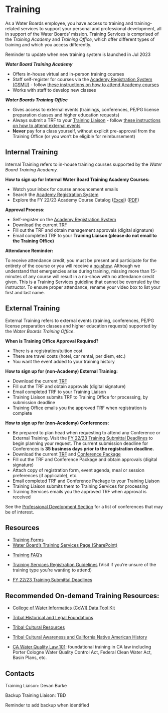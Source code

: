 # Training

As a Water Boards employee, you have access to training and training-related services to support your personal and professional development, all in support of the Water Boards' mission. Training Services is comprised of the *Training Academy* and *Training Office*, which offer different types of training and which you access differently.

::: callout-note
Reminder to update when new training system is launched in Jul 2023
:::

***Water Board Training Academy***

-   Offers in-house virtual and in-person training courses
-   Staff self-register for courses via the [Academy Registration System (GSMU)](https://waterboards.gosignmeup.com/ "https://waterboards.gosignmeup.com/")​​​​​​​ - follow [these instructions on how to attend Academy courses](https://cawaterboards.sharepoint.com/Training/SitePages/Access-Trainings-and-Conferences.aspx "https://cawaterboards.sharepoint.com/Training/SitePages/Access-Trainings-and-Conferences.aspx")
-   Works with staff to develop new classes

***Water Boards Training Office***

-   Gives ​​​​​​access to external events (trainings, conferences, PE/PG license preparation classes and higher education requests)
-   Always submit a TRF to your [Training Liaison](https://cawaterboards.sharepoint.com/Training/SitePages/Training-Liaisons.aspx "https://cawaterboards.sharepoint.com/Training/SitePages/Training-Liaisons.aspx") - follow [these instructions on how to attend external events](https://cawaterboards.sharepoint.com/Training/SitePages/Access-Trainings-and-Conferences.aspx "https://cawaterboards.sharepoint.com/Training/SitePages/Access-Trainings-and-Conferences.aspx")
-   **Never** pay for a class yourself, without explicit pre-approval from the Training Office (or you won't be eligible for reimbursement)

## Internal Training

Internal Training refers to in-house training courses supported by the *Water Board Training Academy.*

**How to sign up for Internal Water Board Training Academy Courses:**

-   Watch your inbox for course announcement emails 
-   Search the [Academy Registration System](https://waterboards.gosignmeup.com/Public) 
-   Explore the FY 22/23 Academy Course Catalog ([Excel](https://cawaterboards.sharepoint.com/Training/Documents/academycatalogexcel.xlsx)) ([PDF](https://cawaterboards.sharepoint.com/Training/Documents/academycatalogpdf.pdf)) 

**Approval Process:**

-   Self-register on the [Academy Registration System](https://waterboards.gosignmeup.com/Public "https://waterboards.gosignmeup.com/Public")
-   Download the current [TRF](https://cawaterboards.sharepoint.com/Training/SitePages/Forms.aspx "https://cawaterboards.sharepoint.com/Training/SitePages/Forms.aspx")
-   Fill out the TRF​ and obtain management approvals (digital signature)
-   Email completed TRF to your **Training Liaison (please do not email to the Training Office)**

**Attendance Reminder:**

To receive attendance credit, you must be present and participate for the entirety of the course or you will receive a [no-show](https://cawaterboards.sharepoint.com/Training/SitePages/Training-Services-Registration-Guidelines.aspx#training-services-no-show-guidelines "https://cawaterboards.sharepoint.com/Training/SitePages/Training-Services-Registration-Guidelines.aspx#training-services-no-show-guidelines"). Although we understand that emergencies arise during training, missing more than 15-minutes of any course will result in a no-show with no attendance credit given. This is a Training Services guideline that cannot be overruled by the instructor. To ensure proper attendance, rename your video box to list your first and last name. 

## External Training

External Training refers to external events (training, conferences, PE/PG license preparation classes and higher education requests) supported by the *Water Boards Training Office*.

**When is Training Office Approval Required?**

-   There is a registration/tuition cost
-   There are travel costs (hotel, car rental, per diem, etc.)
-   You want the event added to your training history 

**How to sign up for (non-Academy) External Training:**

-   Download the current [TRF](https://cawaterboards.sharepoint.com/Training/SitePages/Forms.aspx "https://cawaterboards.sharepoint.com/Training/SitePages/Forms.aspx")​
-   Fill out the TRF and obtain approvals (digital signature)
-   Email completed TRF to your Training Liaison
-   Training Liaison submits TRF to Training Office for processing, by submission deadline
-   Training Office emails you the approved TRF when registration is complete

**How to sign up for (non-Academy) Conferences:**

-   Be prepared to plan head when requesting to attend any Conference or External Training. Visit the [FY 22/23 Training Submittal Deadlines](https://cawaterboards.sharepoint.com/Training/Documents/TRF%20Acceptance%20and%20Deadlines.pdf) to begin planning your request. The current submission deadline for Conferences is **35 business days prior to the registration deadline.**
-   Download the current [TRF](https://cawaterboards.sharepoint.com/Training/SitePages/Forms.aspx "https://cawaterboards.sharepoint.com/Training/SitePages/Forms.aspx")​ and [Conference Package](https://cawaterboards.sharepoint.com/Training/SitePages/Forms.aspx "https://cawaterboards.sharepoint.com/Training/SitePages/Forms.aspx")​​
-   Fill out the TRF and Conference Package and obtain approvals (digital signature)​
-   Attach copy of registration form, event agenda, meal or session preferences (if applicable), etc.​
-   Email completed TRF and Conference Package to your Training Liaison
-   Training Liaison submits them to Training Services for processing
-   Training Services emails you the approved TRF when approval is received

See the [Professional Development Section](https://cawaterboarddatacenter.github.io/swamp-manual/development.html) for a list of conferences that may be of interest.

## Resources

-   [Training Forms](https://cawaterboards.sharepoint.com/Training/SitePages/Forms.aspx) 
-   [Water Board's Training Services Page (SharePoint)](https://cawaterboards.sharepoint.com/Training/SitePages/Home.aspx) 

<!-- -->

-   [Training FAQ's](https://cawaterboards.sharepoint.com/Training/SitePages/FAQ.aspx) 

<!-- -->

-   [Training Services Registration Guidelines](https://cawaterboards.sharepoint.com/Training/SitePages/Training-Services-Registration-Guidelines.aspx#training-services-registration-guidelines) (Visit if you're unsure of the training type you're wanting to attend) 

-   [FY 22/23 Training Submittal Deadlines](https://cawaterboards.sharepoint.com/Training/Documents/TRF%20Acceptance%20and%20Deadlines.pdf) 

## Recommended On-demand Training Resources:

-   [College of Water Informatics (CoWI) Data Tool Kit](https://www.waterboards.ca.gov/resources/oima/cowi/data_training.html) 

<!-- -->

-   [Tribal Historical and Legal Foundations](https://waternet.waterboards.ca.gov/training/videos/tribal_training1.mp4)

-   [Tribal Cultural Resources](https://waternet.waterboards.ca.gov/training/videos/tribal_training2.mp4)

-   [Tribal Cultural Awareness and California Native American History](https://www.youtube.com/watch?v=PttFI1WvTTY)

-   [CA Water Quality Law 101](https://waternet.waterboards.ca.gov/wndata/videos/wq_law_101/wqlaw.mp4): foundational training in CA law including Porter Cologne Water Quality Control Act, Federal Clean Water Act, Basin Plans, etc.  

## **Contacts**

Training Liaison: Devan Burke

Backup Training Liaison: TBD

::: callout-note
Reminder to add backup when identified
:::
